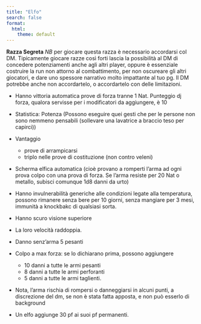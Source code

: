```yaml
---
title: "Elfo"
search: false
format:
  html:
    theme: default
---
```


**Razza Segreta**
*NB* per giocare questa razza è necessario accordarsi col DM. Tipicamente giocare razze così forti lascia la possibilità al DM di concedere potenziamenti anche agli altri player, oppure è essenziale costruire la run non attorno al combattimento, per non oscureare gli altri giocatori, e dare uno spessore narrativo molto impattante al tuo pg. Il DM potrebbe anche non accordartelo, o accordartelo con delle limitazioni.

- Hanno vittoria automatica prove di forza tranne 1 Nat. Punteggio dj forza, qualora servisse per i modificatori da aggiungere, è 10

- Statistica: Potenza (Possono eseguire quei gesti che per le persone non sono nemmeno pensabili (sollevare una lavatrice a braccio teso per capirci))

- Vantaggio 
  - prove di arrampicarsi 
  - triplo nelle prove di costituzione (non contro veleni) 

- Scherma elfica automatica (cioè provano a romperti l'arma ad ogni prova colpo con una prova di forza. Se l'arma resiste per 20 Nat o metallo, subisci comunque 1d8 danni da urto)

- Hanno invulnerabilità generiche alle condizioni legate alla temperatura, possono rimanere senza bere per 10 giorni, senza mangiare per 3 mesi, immunità a knockbakc di qualsiasi sorta. 

- Hanno scuro visione superiore

- La loro velocità raddoppia.

- Danno senz'arma 5 pesanti 

- Colpo a max forza: se lo dichiarano prima, possono aggiungere
  - 10 danni a tutte le armi pesanti 
  - 8 danni a tutte le armi perforanti 
  - 5 danni a tutte le armi taglienti. 
- Nota, l'arma rischia di rompersi o danneggiarsi in alcuni punti, a discrezione del dm, se non è stata fatta apposta, e non può esserlo di background 

- Un elfo aggiunge 30 pf ai suoi pf permanenti.